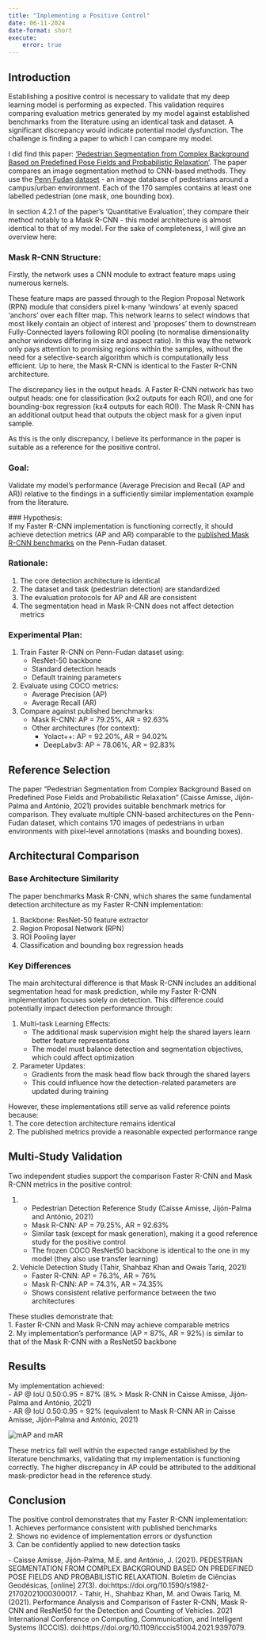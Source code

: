 ```yaml
---
title: "Implementing a Positive Control"
date: 06-11-2024
date-format: short
execute:
    error: true
---
```

## Introduction \
Establishing a positive control is necessary to validate that my deep learning model is performing as expected. This validation requires comparing evaluation metrics generated by my model against established benchmarks from the literature using an identical task and dataset. A significant discrepancy would indicate potential model dysfunction. The challenge is finding a paper to which I can compare my model. \

I did find this paper: ['Pedestrian Segmentation from Complex Background Based on Predefined Pose Fields and Probabilistic Relaxation'](https://www.scielo.br/j/bcg/a/s4LPJYBbNVDQ4ZcWprP4rKw/?lang=en). The paper compares an image segmentation method to CNN-based methods. They use the [Penn Fudan dataset](https://www.cis.upenn.edu/~jshi/ped_html/) - an image database of pedestrians around a campus/urban environment. Each of the 170 samples contains at least one labelled pedestrian (one mask, one bounding box). \

In section 4.2.1 of the paper's 'Quantitative Evaluation', they compare their method notably to a Mask R-CNN - this model architecture is almost identical to that of my model. For the sake of completeness, I will give an overview here: \

### Mask R-CNN Structure: \
Firstly, the network uses a CNN module to extract feature maps using numerous kernels. \

These feature maps are passed through to the Region Proposal Network (RPN) module that considers pixel k-many 'windows' at evenly spaced 'anchors' over each filter map. This network learns to select windows that most likely contain an object of interest and 'proposes' them to downstream Fully-Connected layers following ROI pooling (to normalise dimensionality anchor windows differing in size and aspect ratio). In this way the network only pays attention to promising regions within the samples, without the need for a selective-search algorithm which is computationally less efficient. Up to here, the Mask R-CNN is identical to the Faster R-CNN architecture. \

The discrepancy lies in the output heads. A Faster R-CNN network has two output heads: one for classification (kx2 outputs for each ROI), and one for bounding-box regression (kx4 outputs for each ROI). The Mask R-CNN has an additional output head that outputs the object mask for a given input sample. \

As this is the only discrepancy, I believe its performance in the paper is suitable as a reference for the positive control.

### Goal: \
Validate my model's performance (Average Precision and Recall (AP and AR)) relative to the findings in a sufficiently similar implementation example from the literature.

### Hypothesis: \
If my Faster R-CNN implementation is functioning correctly, it should achieve detection metrics (AP and AR) comparable to the [published Mask R-CNN benchmarks]((https://www.scielo.br/j/bcg/a/s4LPJYBbNVDQ4ZcWprP4rKw/?lang=en)) on the Penn-Fudan dataset.

### Rationale:\
1. The core detection architecture is identical \
2. The dataset and task (pedestrian detection) are standardized \
3. The evaluation protocols for AP and AR are consistent \
4. The segmentation head in Mask R-CNN does not affect detection metrics

### Experimental Plan: \
1. Train Faster R-CNN on Penn-Fudan dataset using: \
   - ResNet-50 backbone \
   - Standard detection heads \
   - Default training parameters
   
2. Evaluate using COCO metrics: \
   - Average Precision (AP) \
   - Average Recall (AR) \

3. Compare against published benchmarks:
   - Mask R-CNN: AP = 79.25%, AR = 92.63% \
   - Other architectures (for context): \
     - Yolact++: AP = 92.20%, AR = 94.02% \
     - DeepLabv3: AP = 78.06%, AR = 92.83%

## Reference Selection \
The paper "Pedestrian Segmentation from Complex Background Based on Predefined Pose Fields and Probabilistic Relaxation" (Caisse Amisse, Jijón-Palma and António, 2021) provides suitable benchmark metrics for comparison. They evaluate multiple CNN-based architectures on the Penn-Fudan dataset, which contains 170 images of pedestrians in urban environments with pixel-level annotations (masks and bounding boxes).

## Architectural Comparison

### Base Architecture Similarity \
The paper benchmarks Mask R-CNN, which shares the same fundamental detection architecture as my Faster R-CNN implementation:

1. Backbone: ResNet-50 feature extractor \
2. Region Proposal Network (RPN) \
3. ROI Pooling layer \
4. Classification and bounding box regression heads \

### Key Differences \
The main architectural difference is that Mask R-CNN includes an additional segmentation head for mask prediction, while my Faster R-CNN implementation focuses solely on detection. This difference could potentially impact detection performance through:

1. Multi-task Learning Effects:
   - The additional mask supervision might help the shared layers learn better feature representations \
   - The model must balance detection and segmentation objectives, which could affect optimization

2. Parameter Updates:
   - Gradients from the mask head flow back through the shared layers \
   - This could influence how the detection-related parameters are updated during training

However, these implementations still serve as valid reference points because: \
1. The core detection architecture remains identical \
2. The published metrics provide a reasonable expected performance range \

## Multi-Study Validation \
Two independent studies support the comparison Faster R-CNN and Mask R-CNN metrics in the positive control: \

1. - Pedestrian Detection Reference Study (Caisse Amisse, Jijón-Palma and António, 2021) \
   - Mask R-CNN: AP = 79.25%, AR = 92.63% \
   - Similar task (except for mask generation), making it a good reference study for the positive control \
   - The frozen COCO ResNet50 backbone is identical to the one in my model (they also use transfer learning)

2. Vehicle Detection Study (Tahir, Shahbaz Khan and Owais Tariq, 2021) \
   - Faster R-CNN: AP = 76.3%, AR = 76% \
   - Mask R-CNN: AP = 74.3%, AR = 74.35% \
   - Shows consistent relative performance between the two architectures

These studies demonstrate that: \
1. Faster R-CNN and Mask R-CNN may achieve comparable metrics \
2. My implementation's performance (AP = 87%, AR = 92%) is similar to that of the Mask R-CNN with a ResNet50 backbone

## Results \
My implementation achieved: \
- AP @ IoU 0.50:0.95 = 87% (8% > Mask R-CNN in Caisse Amisse, Jijón-Palma and António, 2021) \
- AR @ IoU 0.50:0.95 = 92% (equivalent to Mask R-CNN AR in Caisse Amisse, Jijón-Palma and António, 2021) \

![mAP and mAR](../results/0003_pos_control/evaluation_metrics_epochs_0-9.png) \

These metrics fall well within the expected range established by the literature benchmarks, validating that my implementation is functioning correctly. The higher discrepancy in AP could be attributed to the additional mask-predictor head in the reference study.

## Conclusion \
The positive control demonstrates that my Faster R-CNN implementation: \
1. Achieves performance consistent with published benchmarks \
2. Shows no evidence of implementation errors or dysfunction \
3. Can be confidently applied to new detection tasks \

‌- Caisse Amisse, Jijón-Palma, M.E. and António, J. (2021). PEDESTRIAN SEGMENTATION FROM COMPLEX BACKGROUND BASED ON PREDEFINED POSE FIELDS AND PROBABILISTIC RELAXATION. Boletim de Ciências Geodésicas, [online] 27(3). doi:https://doi.org/10.1590/s1982-21702021000300017. 
- Tahir, H., Shahbaz Khan, M. and Owais Tariq, M. (2021). Performance Analysis and Comparison of Faster R-CNN, Mask R-CNN and ResNet50 for the Detection and Counting of Vehicles. 2021 International Conference on Computing, Communication, and Intelligent Systems (ICCCIS). doi:https://doi.org/10.1109/icccis51004.2021.9397079.